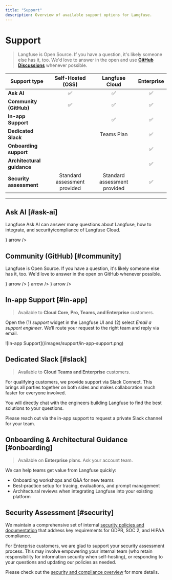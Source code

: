 ```yaml
---
title: "Support"
description: Overview of available support options for Langfuse.
---
```


# Support

> Langfuse is Open Source. If you have a question, it's likely someone else has it, too. We'd love to answer in the open and use **[GitHub Discussions](/gh-support)** whenever possible.

| Support type               |      Self-Hosted (OSS)       |        Langfuse Cloud        | Enterprise |
| -------------------------- | :--------------------------: | :--------------------------: | :--------: |
| **Ask AI**                 |              ✅              |              ✅              |     ✅     |
| **Community (GitHub)**     |              ✅              |              ✅              |     ✅     |
| **In-app Support**         |                              |              ✅              |     ✅     |
| **Dedicated Slack**        |                              |          Teams Plan          |     ✅     |
| **Onboarding support**     |                              |                              |     ✅     |
| **Architectural guidance** |                              |                              |     ✅     |
| **Security assessment**    | Standard assessment provided | Standard assessment provided |     ✅     |

---

## Ask AI [#ask-ai]

Langfuse Ask AI can answer many questions about Langfuse, how to integrate, and security/compliance of Langfuse Cloud.


<Cards num={1}>
  <Card title="Ask AI" href="/ask-ai" icon={<Bot />} arrow />
</Cards>

## Community (GitHub) [#community]

Langfuse is Open Source. If you have a question, it's likely someone else has it, too. We'd love to answer in the open on GitHub whenever possible.


<Cards num={3}>
  <Card
    title="Ask a question"
    href="/gh-support"
    icon={<MessageCircle />}
    arrow
  />
  <Card title="Report a bug" href="/issues" icon={<Bug />} arrow />
  <Card title="Suggest a feature" href="/ideas" icon={<Lightbulb />} arrow />
</Cards>

## In‑app Support [#in-app]

> Available to **Cloud Core, Pro, Teams, and Enterprise** customers.

Open the (1) _support_ widget in the Langfuse UI and (2) select _Email a support engineer_. We’ll route your request to the right team and reply via email.

<Frame className="rounded-lg overflow-hidden">
  ![In-app Support](/images/support/in-app-support.png)
</Frame>

## Dedicated Slack [#slack]

> Available to **Cloud Teams and Enterprise** customers.

For qualifying customers, we provide support via Slack Connect. This brings all parties together on both sides and makes collaboration much faster for everyone involved.

You will directly chat with the engineers building Langfuse to find the best solutions to your questions.

Please reach out via the in-app support to request a private Slack channel for your team.

## Onboarding & Architectural Guidance [#onboarding]

> Available on **Enterprise** plans. Ask your account team.

We can help teams get value from Langfuse quickly:

- Onboarding workshops and Q\&A for new teams
- Best‑practice setup for tracing, evaluations, and prompt management
- Architectural reviews when integrating Langfuse into your existing platform

## Security Assessment [#security]

We maintain a comprehensive set of internal [security policies and documentation](/security) that address key requirements for GDPR, SOC 2, and HIPAA compliance.

For Enterprise customers, we are glad to support your security assessment process. This may involve empowering your internal team (who retain responsibility for information security when self-hosting), or responding to your questions and updating our policies as needed.

Please check out the [security and compliance overview](/security) for more details.
